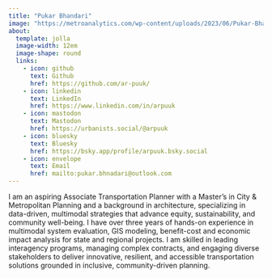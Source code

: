 ```yaml
---
title: "Pukar Bhandari"
image: "https://metroanalytics.com/wp-content/uploads/2023/06/Pukar-Bhandari-Headshot-1-768x768.png"
about:
  template: jolla
  image-width: 12em
  image-shape: round
  links:
    - icon: github
      text: Github
      href: https://github.com/ar-puuk/
    - icon: linkedin
      text: LinkedIn
      href: https://www.linkedin.com/in/arpuuk
    - icon: mastodon
      text: Mastodon
      href: https://urbanists.social/@arpuuk
    - icon: bluesky
      text: Bluesky
      href: https://bsky.app/profile/arpuuk.bsky.social
    - icon: envelope
      text: Email
      href: mailto:pukar.bhnadari@outlook.com
---
```


I am an aspiring Associate Transportation Planner with a Master’s in City & Metropolitan Planning and a background in architecture, specializing in data-driven, multimodal strategies that advance equity, sustainability, and community well-being. I have over three years of hands-on experience in multimodal system evaluation, GIS modeling, benefit-cost and economic impact analysis for state and regional projects. I am skilled in leading interagency programs, managing complex contracts, and engaging diverse stakeholders to deliver innovative, resilient, and accessible transportation solutions grounded in inclusive, community-driven planning.
